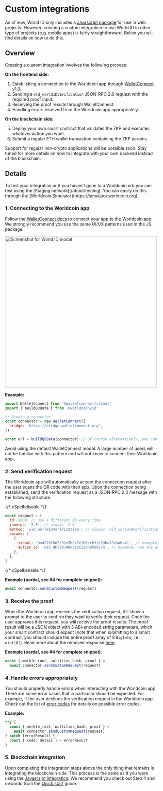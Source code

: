 
# Custom integrations

As of now, World ID only includes a [Javascript package](/js) for use in web projects. However, creating a custom integration to use World ID in other type of projects (e.g. mobile apps) is fairly straightforward. Below you will find details on how to do this.

## Overview

Creating a custom integration involves the following process:

**On the frontend side:**

1. Establishing a connection to the Worldcoin app through [WalletConnect v1.0](https://docs.walletconnect.com).
2. Sending a `wld_worldIDVerification` JSON-RPC 2.0 request with the required proof input.
3. Receiving the proof results through WalletConnect.
4. Handling errors received from the Worldcoin app appropriately.

**On the blockchain side:**

5. Deploy your own smart contract that validates the ZKP and executes whatever action you want.
6. Submit a regular ETH wallet transaction containing the ZKP params.

<Callout title="Note">
  Support for regular non-crypto applications will be possible soon. Stay tuned
  for more details on how to integrate with your own backend instead of the
  blockchain.
</Callout>

## Details

<Callout title="Tip">
  To test your integration or if you haven't gone to a Worldcoin orb you can
  test using the [Staging network](/about/testing). You can easily do this
  through the [Worldcoin Simulator](https://simulator.worldcoin.org).
</Callout>

### 1. Connecting to the Worldcoin app

Follow the [WalletConnect docs](https://docs.walletconnect.com/quick-start/dapps/client) to connect your app to the Worldcoin app. We strongly recommend you use the same UI/UX patterns used in the JS package.

<div className="text--center">
  <img
    src="/images/docs/advanced/world-id-js-modal.png"
    alt="Screenshot for World ID modal"
    width="500px"
  />
</div>

**Example:**

```js
import WalletConnect from '@walletconnect/client'
import { buildQRData } from '@worldcoin/id'

// Create a connector
const connector = new WalletConnect({
  bridge: 'https://bridge.walletconnect.org',
})

const url = buildQRData(connector) // Of course alternatively, you can simply copy this code from the JS widget
```

<Callout title="Warning" type="warning">
  Avoid using the default WalletConnect modal. A large number of users will not
  be familiar with this pattern and will not know to connect their Worldcoin
  app.
</Callout>

### 2. Send verification request

The Worldcoin app will automatically accept the connection request after the user scans the QR code with their app. Upon the connection being established, send the verification request as a JSON-RPC 2.0 message with the following structure.

{/* cSpell:disable */}

```js
const request = {
  id: 1000, // use a different ID every time
  jsonrpc: '2.0', // always `2.0`
  method: 'wld_worldIDVerification', // always `wld_worldIDVerification`
  params: [
    {
      signal: '0x4976fb03c32e5b8cfe2b6ccb31c09ba78ebaba41', // example; enter relevant signal here (e.g. user's wallet address)
      action_id: 'wid_BPZsRJANxct2cZxVRyh80SFG', // example; use the action ID from the Developer Portal
    },
  ],
}
```

{/* cSpell:enable */}

**Example (partial, see #4 for complete snippet):**

```js
await connector.sendCustomRequest(request)
```

### 3. Receive the proof

When the Worldcoin app receives the verification request, it'll show a prompt to the user to confirm they want to verify their request. Once the user approves this request, you will receive the proof results. The proof result will be a JSON object with 3 ABI-encoded string parameters, which your smart contract should expect (note that when submitting to a smart contract, you should include the entire proof array of 8 `BigInt`s, i.e. `uint[8]`). Read more about the received response [here](/js/reference#response).

**Example (partial, see #4 for complete snippet):**

```js
const { merkle_root, nullifier_hash, proof } =
  await connector.sendCustomRequest(request)
```

### 4. Handle errors appropriately

You should properly handle errors when interacting with the Worldcoin app. There are some error cases that in particular should be expected. For example, if the user declines the verification request in the Worldcoin app. Check out the list of [error codes](/js/error-handling#error-codes) for details on possible error codes.

**Example:**

```js
try {
  const { merkle_root, nullifier_hash, proof } =
    await connector.sendCustomRequest(request)
} catch (errorResult) {
  const { code, detail } = errorResult
}
```

### 5. Blockchain integration

Upon completing the integration steps above the only thing that remains is integrating the blockchain side. This process is the same as if you were using the [Javascript integration](/js). We recommend you check out Step 4 and onwards from the [Quick start](/docs/quick-start) guide.

